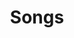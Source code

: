 ---
sidebarTitle: Songs
title: Songs
description: Cantaê has a simple and intuitive UI. The UI is divided into multiple sections
---